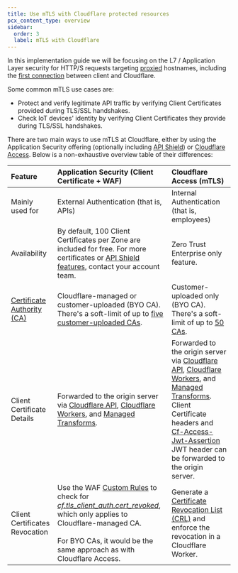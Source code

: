 ```yaml
---
title: Use mTLS with Cloudflare protected resources
pcx_content_type: overview
sidebar:
  order: 3
  label: mTLS with Cloudflare
---
```


In this implementation guide we will be focusing on the L7 / Application Layer security for HTTP/S requests targeting [proxied](/dns/manage-dns-records/reference/proxied-dns-records/) hostnames, including the [first connection](/ssl/origin-configuration/ssl-modes/) between client and Cloudflare.

Some common mTLS use cases are:

- Protect and verify legitimate API traffic by verifying Client Certificates provided during TLS/SSL handshakes.
- Check IoT devices' identity by verifying Client Certificates they provide during TLS/SSL handshakes.

There are two main ways to use mTLS at Cloudflare, either by using the Application Security offering (optionally including [API Shield](/api-shield/)) or [Cloudflare Access](/cloudflare-one/policies/access/). Below is a non-exhaustive overview table of their differences:

| Feature                                                               | Application Security (Client Certificate \+ WAF)                                                                                                                                                                                                                                      | Cloudflare Access (mTLS)                                                                                                                                                                                                                                                                                                                                                                                                                                                                                                                                                                |
| :-------------------------------------------------------------------- | :------------------------------------------------------------------------------------------------------------------------------------------------------------------------------------------------------------------------------------------------------------------------------------ | :-------------------------------------------------------------------------------------------------------------------------------------------------------------------------------------------------------------------------------------------------------------------------------------------------------------------------------------------------------------------------------------------------------------------------------------------------------------------------------------------------------------------------------------------------------------------------------------- |
| Mainly used for                                                       | External Authentication (that is, APIs)                                                                                                                                                                                                                                               | Internal Authentication (that is, employees)                                                                                                                                                                                                                                                                                                                                                                                                                                                                                                                                            |
| Availability                                                          | By default, 100 Client Certificates per Zone are included for free. For more certificates or [API Shield features](/api-shield/), contact your account team.                                                                                                                          | Zero Trust Enterprise only feature.                                                                                                                                                                                                                                                                                                                                                                                                                                                                                                                                                     |
| [Certificate Authority (CA)](/ssl/concepts/#certificate-authority-ca) | Cloudflare-managed or customer-uploaded (BYO CA). There's a soft-limit of up to [five customer-uploaded CAs](/ssl/client-certificates/byo-ca/#availability).                                                                                                                          | Customer-uploaded only (BYO CA). There's a soft-limit of up to [50 CAs](/cloudflare-one/account-limits/#access).                                                                                                                                                                                                                                                                                                                                                                                                                                                                        |
| Client Certificate Details | Forwarded to the origin server via [Cloudflare API](/ssl/client-certificates/enable-mtls/#cloudflare-api), [Cloudflare Workers](/ssl/client-certificates/enable-mtls/#cloudflare-workers), and [Managed Transforms](/ssl/client-certificates/enable-mtls/#managed-transforms). | Forwarded to the origin server via [Cloudflare API](/cloudflare-one/identity/devices/access-integrations/mutual-tls-authentication/#cloudflare-api), [Cloudflare Workers](/cloudflare-one/identity/devices/access-integrations/mutual-tls-authentication/#cloudflare-workers), and [Managed Transforms](/cloudflare-one/identity/devices/access-integrations/mutual-tls-authentication/#managed-transforms). Client Certificate headers and [Cf-Access-Jwt-Assertion](/cloudflare-one/identity/authorization-cookie/validating-json/) JWT header can be forwarded to the origin server. |
| Client Certificates Revocation                                        | Use the WAF [Custom Rules](/waf/custom-rules/) to check for [_cf.tls_client_auth.cert_revoked_](/ssl/client-certificates/revoke-client-certificate/), which only applies to Cloudflare-managed CA. <br /><br /> For BYO CAs, it would be the same approach as with Cloudflare Access. | Generate a [Certificate Revocation List (CRL)](/cloudflare-one/identity/devices/access-integrations/mutual-tls-authentication/#create-a-crl) and enforce the revocation in a Cloudflare Worker.                                                                                                                                                                                                                                                                                                                                                                                         |
